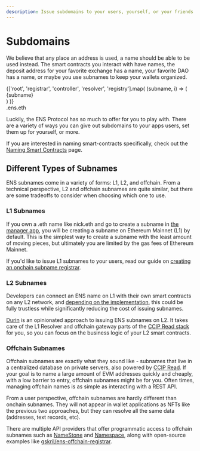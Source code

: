 ```yaml
---
description: Issue subdomains to your users, yourself, or your friends. Program your own resolver, or use one of the many existing ones.
---
```



# Subdomains

We believe that any place an address is used, a name should be able to be used instead.
The smart contracts you interact with have names, the deposit address for your favorite exchange has a name, your favorite DAO has a name, or maybe you use subnames to keep your wallets organized.

<Card className="flex items-center justify-center text-xl">
  <div className="text-right font-bold">
    {['root', 'registrar', 'controller', 'resolver', 'registry'].map(
      (subname, i) => (
        <div
          className={
            ['opacity-20', 'opacity-50', '', 'opacity-50', 'opacity-20'][i]
          }
          key={subname}
        >
          {subname}
        </div>
      )
    )}
  </div>
  <div className="font-bold text-blue">.ens.eth</div>
</Card>

Luckily, the ENS Protocol has so much to offer for you to play with. There are a variety of ways you can give out subdomains to your apps users, set them up for yourself, or more.

If you are interested in naming smart-contracts specifically, check out the [Naming Smart Contracts](/web/naming-contracts) page.

## Different Types of Subnames

ENS subnames come in a variety of forms: L1, L2, and offchain. From a technical perspective, L2 and offchain subnames are quite similar, but there are some tradeoffs to consider when choosing which one to use.

### L1 Subnames

If you own a .eth name like nick.eth and go to create a subname in [the manager app](https://app.ens.domains/nick.eth?tab=subnames), you will be creating a subname on Ethereum Mainnet (L1) by default. This is the simplest way to create a subname with the least amount of moving pieces, but ultimately you are limited by the gas fees of Ethereum Mainnet.

If you'd like to issue L1 subnames to your users, read our guide on [creating an onchain subname registrar](/wrapper/creating-subname-registrar).

<EmbedLink
  title="Creating an Onchain Subname Registrar"
  href="/wrapper/creating-subname-registrar"
  description="Issue NFTs that represent subdomains on Ethereum Mainnet."
/>

### L2 Subnames

Developers can connect an ENS name on L1 with their own smart contracts on any L2 network, and [depending on the implementation](/learn/ccip-read), this could be fully trustless while significantly reducing the cost of issuing subnames.

[Durin](https://durin.dev/) is an opinionated approach to issuing ENS subnames on L2. It takes care of the L1 Resolver and offchain gateway parts of the [CCIP Read stack](/resolvers/ccip-read) for you, so you can focus on the business logic of your L2 smart contracts.

<EmbedLink
  title="Durin"
  href="https://durin.dev/"
  description="An opinionated approach to issuing ENS subnames on L2."
/>

### Offchain Subnames

Offchain subnames are exactly what they sound like - subnames that live in a centralized database on private servers, also powered by [CCIP Read](/resolvers/ccip-read). If your goal is to name a large amount of EVM addresses quickly and cheaply, with a low barrier to entry, offchain subnames might be for you. Often times, managing offchain names is as simple as interacting with a REST API.

From a user perspective, offchain subnames are hardly different than onchain subnames. They will not appear in wallet applications as NFTs like the previous two approaches, but they can resolve all the same data (addresses, text records, etc).

There are multiple API providers that offer programmatic access to offchain subnames such as [NameStone](https://namestone.com/) and [Namespace](https://namespace.ninja/), along with open-source examples like [gskril/ens-offchain-registrar](https://github.com/gskril/ens-offchain-registrar).